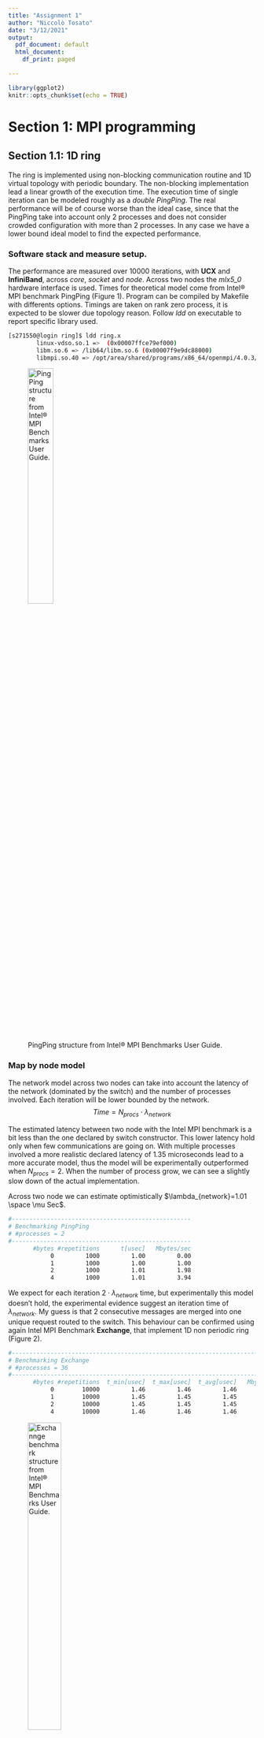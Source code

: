 ```yaml
---
title: "Assignment 1"
author: "Niccolò Tosato"
date: "3/12/2021"
output:
  pdf_document: default
  html_document:
    df_print: paged

---
```



```r
library(ggplot2)
knitr::opts_chunk$set(echo = TRUE)
```

# Section 1: MPI programming

## Section 1.1: 1D ring

The ring is implemented using non-blocking communication routine and 1D virtual topology with periodic boundary. 
The non-blocking implementation lead a linear growth of the execution time. The execution time of single iteration can be modeled roughly as a *double PingPing*. 
The real performance will be of course worse than the ideal case, since that the PingPing take into account only 2 processes and does not consider crowded configuration with more than 2 processes. In any case we have a lower bound ideal model to find the expected performance.

### Software stack and measure setup.

The performance are measured over 10000 iterations, with **UCX** and **InfiniBand**, across *core*, *socket* and *node*. Across two nodes the *mlx5_0*  hardware interface is used. Times for theoretical model come from Intel® MPI benchmark PingPing (Figure 1). Program can be compiled by Makefile with differents options. Timings are taken on rank zero process, it is expected to be slower due topology reason. Follow *ldd* on executable to report specific library used.

\scriptsize

```bash
[s271550@login ring]$ ldd ring.x
        linux-vdso.so.1 =>  (0x00007ffce79ef000)
        libm.so.6 => /lib64/libm.so.6 (0x00007f9e9dc88000)
        libmpi.so.40 => /opt/area/shared/programs/x86_64/openmpi/4.0.3/gnu/9.3.0/lib/libmpi.so.40 (0x00007f9e9d964000)

```
\normalsize

![PingPing structure from Intel® MPI Benchmarks User Guide.](/home/nt/Scrivania/en/mpi/imb_user_guide/IMB_Users_Guide_files/image02.png){#id .class width=35% height=35%}

### Map by node model

The network model across two nodes can take into account the latency of the network (dominated by the switch) and the number of processes involved. Each iteration will be lower bounded by the network.
$$Time=N_{procs} \cdot \lambda_{network}$$

The estimated latency between two node with the Intel MPI benchmark is a bit less than the one declared by switch constructor. This lower latency hold only when few communications are going on. With multiple processes involved a more realistic declared latency of $1.35$ microseconds lead to a more accurate model, thus the model will be experimentally outperformed when $N_{procs}=2$. When the number of process grow, we can see a slightly slow down of the actual implementation. 

Across two node we can estimate optimistically $\lambda_{network}=1.01 \space \mu Sec$.
\scriptsize

```bash
#---------------------------------------------------
# Benchmarking PingPing 
# #processes = 2 
#---------------------------------------------------
       #bytes #repetitions      t[usec]   Mbytes/sec
            0         1000         1.00         0.00
            1         1000         1.00         1.00
            2         1000         1.01         1.98
            4         1000         1.01         3.94

```
\normalsize
We expect for each iteration $2 \cdot \lambda_{network}$ time, but experimentally this model doesn't hold, the experimental evidence suggest an iteration time of $\lambda_{network}$. My guess is that 2 consecutive messages are merged into one unique request routed to the switch. This behaviour can be confirmed using again Intel MPI Benchmark **Exchange**, that implement 1D non periodic ring (Figure 2).

\scriptsize
```bash
#-----------------------------------------------------------------------------
# Benchmarking Exchange 
# #processes = 36 
#-----------------------------------------------------------------------------
       #bytes #repetitions  t_min[usec]  t_max[usec]  t_avg[usec]   Mbytes/sec
            0        10000         1.46         1.46         1.46         0.00
            1        10000         1.45         1.45         1.45         2.75
            2        10000         1.45         1.45         1.45         5.50
            4        10000         1.46         1.46         1.46        10.97

```
\normalsize

![Exchannge benchmark structure from Intel® MPI Benchmarks User Guide.](./img/image04.png){#id99 .class width=40% height=40%}

### Map by socket model

With the socket round robin binding selected, we can model the ring behaviour as following, with the usual Intel MPI benchmark estimation.
$$Time=N_{procs}\cdot \lambda_{socket}\cdot 2$$
Again when the sockets become crowded the real performance is worse than the model.

Across two socket we can estimate $t=0.49 \space \mu Sec$
\scriptsize
```bash
#---------------------------------------------------
# Benchmarking PingPing 
# #processes = 2 
#---------------------------------------------------
       #bytes #repetitions      t[usec]   Mbytes/sec
            0         1000         0.49         0.00
            1         1000         0.48         2.06
            2         1000         0.49         4.12
            4         1000         0.49         8.18
```
\normalsize

### Map by core model

Mapping by core the processes we have to take into account how many processes are spawned and where. When $N_{procs}$ is less or equal than the number of core in a single socket, the expected execution time is bounded by the core communication. When the first socket is filled, the first process on the second socket will be the slowest over all process, his neighbors will be placed in the other socket and he will be the slowest in communication. Thus one iteration is long as the slowest process communication time. Experimentally a spike when $N_{procs}=13$ is clearly visible. Counter intuitively the performance increase respect $N_{procs}=13$ when the number of processes increase and other process are spawned in the second socket. 

The slowest processes now have one neighbor on the same socket and one on the other, so the complessive iteration time for the slowest process is $\lambda_{core}+\lambda_{socket}$. 


$$
  Time= \left\{
\begin{array}{ll}
      N_{procs}\cdot\lambda_{core}\cdot 2 & N_{procs}\leq N_{cpu\space core} \\
      N_{procs}\cdot(\lambda_{core}+\lambda_{socket}) & N_{procs} > N_{cpu\space core}+2 \\
            N_{procs}\cdot\lambda_{socket}\cdot 2 & N_{procs} = N_{cpu\space core}+1 \\
\end{array} 
\right.  
$$


Across two core we can estimate $t=0.23 \space \mu Sec$
\scriptsize
```bash
#---------------------------------------------------
# Benchmarking PingPing 
# #processes = 2 
#---------------------------------------------------
       #bytes #repetitions      t[usec]   Mbytes/sec
            0         1000         0.23         0.00
            1         1000         0.23         4.27
            2         1000         0.24         8.44
            4         1000         0.23        17.18
```
\normalsize

### Experimental results compared with theoretical model

```r

ring_core=read.csv("./ring/timing/core.csv", header = TRUE)
ring_socket=read.csv("./ring/timing/socket.csv", header = TRUE)
ring_node=read.csv("./ring/timing/node.csv", header = TRUE)

ring_core_big=read.csv("./ring/timing/all_nodes/core.txt", header = TRUE)
ring_socket_big=read.csv("./ring/timing/all_nodes/socket.txt", header = TRUE)
ring_node_big=read.csv("./ring/timing/all_nodes/node.txt", header = TRUE)

ring_model_core=ring_core
ring_model_socket=ring_socket
ring_model_node=ring_node

core_latency=0.23
socket_latency=0.48
node_latency=1.35

ring_model_core$MEAN[ring_model_core$X.SIZE<=12]=ring_model_core$X.SIZE[ring_model_core$X.SIZE<=12]*core_latency*2
ring_model_core$MEAN[ring_model_core$X.SIZE>12]=ring_model_core$X.SIZE[ring_model_core$X.SIZE>12]*socket_latency+ring_model_core$X.SIZE[ring_model_core$X.SIZE>12]*core_latency
ring_model_core$MEAN[ring_model_core$X.SIZE==13]=ring_model_core$X.SIZE[ring_model_core$X.SIZE==13]*socket_latency*2

ring_model_socket$MEAN=ring_model_socket$X.SIZE*socket_latency*2


ring_model_node$MEAN=ring_model_node$X.SIZE*node_latency

sp1 = ggplot(ring_core,aes(x=X.SIZE,y=MEAN,color="Map by core",linetype="Real time"))  +
  scale_y_continuous(name="Time uSec",breaks = seq(0,45,by=5))+
  scale_x_continuous(name="Processor number",breaks = ring_core$X.SIZE) +
  geom_point() + 
  geom_line()  + 
  theme(axis.text.x = element_text(angle = 45, vjust = 0.5, hjust=0.5))+
  geom_point(data=ring_model_core,aes(x=X.SIZE,y=MEAN,color="Map by core"))+
  geom_line(data=ring_model_core,aes(x=X.SIZE,y=MEAN,color="Map by core",linetype="Theoretical time")) +    
  geom_point(data=ring_socket,aes(x=X.SIZE,y=MEAN,color="Map by socket")) +
  geom_line(data=ring_socket,aes(x=X.SIZE,y=MEAN,color="Map by socket",linetype="Real time"))+
  geom_point(data=ring_model_socket,aes(x=X.SIZE,y=MEAN,color="Map by socket")) +
  geom_line(data=ring_model_socket,aes(x=X.SIZE,y=MEAN,color="Map by socket",linetype="Theoretical time"))+
  geom_point(data=ring_model_node,aes(x=X.SIZE,y=MEAN,color="Map by node")) +
  geom_line(data=ring_model_node,aes(x=X.SIZE,y=MEAN,color="Map by node",linetype="Theoretical time"))+
  geom_point(data=ring_node,aes(x=X.SIZE,y=MEAN,color="Map by node")) +
  geom_line(data=ring_node,aes(x=X.SIZE,y=MEAN,color="Map by node",linetype="Real time"))+
  scale_color_manual(name="Mapping", values = c(10,12,13))+
  scale_linetype_manual(name="",values=c(1,2))+
  theme(legend.position = c(0.2, 0.8))+ geom_vline(xintercept=12, 
                color = "red",linetype="dashed", size=0.5)

core_latency=0.23
socket_latency=0.48
node_latency=1.35

ring_model_core$MEAN_MESSAGE[ring_model_core$X.SIZE<=12]=core_latency*2
ring_model_core$MEAN_MESSAGE[ring_model_core$X.SIZE>12]=socket_latency+core_latency
ring_model_core$MEAN_MESSAGE[ring_model_core$X.SIZE==13]=socket_latency*2

ring_model_socket$MEAN_MESSAGE=socket_latency*2


ring_model_node$MEAN_MESSAGE=node_latency

sp = ggplot(ring_core,aes(x=X.SIZE,y=MEAN_MESSAGE,color="Map by core",linetype="Real time"))  +
  scale_y_continuous(name="Mean iteration time uSec",breaks = seq(0.4,1.6,by=0.1))+
  scale_x_continuous(name="Processor number",breaks = ring_core$X.SIZE) +
  geom_point() + 
  geom_line()  + 
  theme(axis.text.x = element_text(angle = 45, vjust = 0.5, hjust=0.5))+
  geom_point(data=ring_model_core,aes(x=X.SIZE,y=MEAN_MESSAGE,color="Map by core"))+
  geom_line(data=ring_model_core,aes(x=X.SIZE,y=MEAN_MESSAGE,color="Map by core",linetype="Theoretical time")) +    
  geom_point(data=ring_socket,aes(x=X.SIZE,y=MEAN/X.SIZE,color="Map by socket")) +
  geom_line(data=ring_socket,aes(x=X.SIZE,y=MEAN/X.SIZE,color="Map by socket",linetype="Real time"))+
  geom_point(data=ring_model_socket,aes(x=X.SIZE,y=MEAN_MESSAGE,color="Map by socket")) +
  geom_line(data=ring_model_socket,aes(x=X.SIZE,y=MEAN_MESSAGE,color="Map by socket",linetype="Theoretical time"))+
  geom_point(data=ring_model_node,aes(x=X.SIZE,y=MEAN_MESSAGE,color="Map by node")) +
  geom_line(data=ring_model_node,aes(x=X.SIZE,y=MEAN_MESSAGE,color="Map by node",linetype="Theoretical time"))+
  geom_point(data=ring_node,aes(x=X.SIZE,y=MEAN/X.SIZE,color="Map by node")) +
  geom_line(data=ring_node,aes(x=X.SIZE,y=MEAN/X.SIZE,color="Map by node",linetype="Real time"))+
  scale_color_manual(name="Mapping", values = c(10,12,13))+
  scale_linetype_manual(name="",values=c(1,2))+
  guides(color = FALSE, size = FALSE,linetype= FALSE)+
  geom_vline(xintercept=12, 
                color = "red",linetype="dashed", size=0.5)

```



```r

library(gtable)
library(gridExtra)
grid.arrange(sp1,sp,nrow=1)

```

```r

library(ggplot2)
sp = ggplot(ring_core_big,aes(x=X.SIZE,y=MEAN,color="Map by core" ))  +
  scale_y_continuous(name="Time uSec",breaks = seq(0,180,by=10))+
  scale_x_continuous(name="Processor number",breaks = ring_core_big$X.SIZE) +
  geom_point() + 
  geom_line()  + 
  theme(axis.text.x = element_text(angle = 60, vjust = 0.5, hjust=0.5))+
  geom_point(data=ring_socket_big,aes(x=X.SIZE,y=MEAN,color="Map by socket")) +
  geom_line(data=ring_socket_big,aes(x=X.SIZE,y=MEAN,color="Map by socket" ))+
  geom_point(data=ring_node_big,aes(x=X.SIZE,y=MEAN,color="Map by node")) +
  geom_line(data=ring_node_big,aes(x=X.SIZE,y=MEAN,color="Map by node" ))+
  scale_color_manual(name="Mapping", values = c(10,12,13,14))+
  scale_linetype_manual(name="",values=c(1,2))+
  theme(legend.position = c(0.1, 0.6))+
  geom_vline(xintercept=12, 
                color = "red",linetype="dashed", size=0.5)+
  geom_vline(xintercept=24, 
                color = "red",linetype="dashed", size=0.5)+
  geom_vline(xintercept=36, 
                color = "red",linetype="dashed", size=0.5)+
  geom_vline(xintercept=48, 
                color = "red",linetype="dashed", size=0.5)+
   geom_vline(xintercept=60, 
                color = "red",linetype="dashed", size=0.5)+
  geom_vline(xintercept=72, 
                color = "red",linetype="dashed", size=0.5)+
  geom_vline(xintercept=84, 
                color = "red",linetype="dashed", size=0.5)


library(ggplot2)
sp2 = ggplot(ring_core_big,aes(x=X.SIZE,y=MEAN_MESSAGE,color="Map by core" ))  +
  scale_y_continuous(name="Mean iteration time uSec",breaks = seq(0.4,1.7,0.1))+
  scale_x_continuous(name="Processor number",breaks = ring_core_big$X.SIZE) +
  geom_point() + 
  geom_line()  + 
  theme(axis.text.x = element_text(angle = 60, vjust = 0.5, hjust=0.5))+
  geom_point(data=ring_socket_big,aes(x=X.SIZE,y=MEAN_MESSAGE,color="Map by socket")) +
  geom_line(data=ring_socket_big,aes(x=X.SIZE,y=MEAN_MESSAGE,color="Map by socket" ))+
  geom_point(data=ring_node_big,aes(x=X.SIZE,y=MEAN_MESSAGE,color="Map by node")) +
  geom_line(data=ring_node_big,aes(x=X.SIZE,y=MEAN_MESSAGE,color="Map by node" ))+
  scale_color_manual(name="Mapping", values = c(10,12,13,14))+
  scale_linetype_manual(name="",values=c(1,2))+
  guides(color = FALSE, size = FALSE,linetype= FALSE)+ geom_vline(xintercept=12, 
                color = "red",linetype="dashed", size=0.5)+
  geom_vline(xintercept=12, 
                color = "red",linetype="dashed", size=0.5)+
  geom_vline(xintercept=24, 
                color = "red",linetype="dashed", size=0.5)+
  geom_vline(xintercept=36, 
                color = "red",linetype="dashed", size=0.5)+
  geom_vline(xintercept=48, 
                color = "red",linetype="dashed", size=0.5)+
  geom_vline(xintercept=60, 
                color = "red",linetype="dashed", size=0.5)+
  geom_vline(xintercept=72, 
                color = "red",linetype="dashed", size=0.5)+
  geom_vline(xintercept=84, 
                color = "red",linetype="dashed", size=0.5)

```

\newpage

```r

grid.arrange(sp,sp2,nrow=2)

```

Running the ring across 4 node we can recognize the pattern described above. After 24 processes, when socket or node are saturated the changes on mean iteration time are smaller beacause the communication time between node is the larger and more evident than intra-socket on intra-core, and above 24 processes we have at least one intra-node communication going on, the step confirm that.

\newpage
# Section 2: measure MPI point to point performance

In order to measure MPI point to point performance, the Intel MPI benchmarks is used. By Intel's documentation it works as follow:

![PingPong structure from Intel® MPI Benchmarks User Guide.](./img/image01.png){#id2 .class width=50% height=35%}

The bandwidth and the latency estimate is done across *core*, *socket* and different *node*, combined with differents protocols and hardware devices. Each run is repeated 10 times, **openMPI 4.0.3** is used. Entire node was reserved in order to reduce possible source noise in measurement.
The **pml** involved in the benchmarks are **OB1** and **UCX**. The **btl** used are **tcp** and **vader**. Across node are selected also different network, with different protocols: $25$ Gbit Ethernet and $100$ Gbit InfiniBand throught Mellanox network switch. 

```r
node_ib=read.csv("./pingpong/ompi/node_ib.out.csv", header = TRUE)
node_ob1_tcp=read.csv("./pingpong/ompi/node_ob1_selftcp.out.csv", header = TRUE)
node_ucx_br0=read.csv("./pingpong/ompi/node_ucx_br0.out.csv", header = TRUE)
node_ucx_ib0=read.csv("./pingpong/ompi/node_ucx_ib0.out.csv", header = TRUE)
node_ucx__mlx5=read.csv("./pingpong/ompi/node_ucx_mlx5.out.csv", header = TRUE)

socket_ib=read.csv("./pingpong/ompi/socket_ib.out.csv", header = TRUE)
socket_ob1_tcp=read.csv("./pingpong/ompi/socket_ob1_selftcp.out.csv", header = TRUE)
socket_ob1_vader=read.csv("./pingpong/ompi/socket_ob1_selfvader.out.csv", header = TRUE)

core_ib=read.csv("./pingpong/ompi/core_ib.out.csv", header = TRUE)
core_ob1_tcp=read.csv("./pingpong/ompi/core_ob1_selftcp.out.csv", header = TRUE)
core_ob1_vader=read.csv("./pingpong/ompi/core_ob1_selfvader.out.csv", header = TRUE)


node_ib_intel=read.csv("./pingpong/intel/node_ib_intel.out.csv", header = TRUE)
socket_ib_intel=read.csv("./pingpong/intel/socket_ib_intel.out.csv", header = TRUE)
core_ib_intel=read.csv("./pingpong/intel/core_ib_intel.out.csv", header = TRUE)
```

```r
library(ggplot2)

sp_thin = ggplot(core_ib,aes(x=X.bytes,y=mbs,color="UCX IB",linetype="Core")) +
  scale_x_continuous(trans='log2',name="Message Size Bytes",breaks=core_ib$X.bytes) +
  geom_point() + geom_line()+scale_y_continuous(breaks = seq(0,25000,1000),name="MB/s") +
  theme(axis.text.x = element_text(angle = 90, vjust = 0.5, hjust=1)) +
  geom_point(data=core_ob1_tcp,aes(x=X.bytes,y=mbs,color="OB1 tcp")) +
  geom_line(data=core_ob1_tcp,aes(x=X.bytes,y=mbs,color="OB1 tcp",linetype="Core")) +
  geom_point(data=core_ob1_vader,aes(x=X.bytes,y=mbs,color="OB1 vader")) +
  geom_line(data=core_ob1_vader,aes(x=X.bytes,y=mbs,color="OB1 vader",linetype="Core")) +
  geom_point(data=socket_ib,aes(x=X.bytes,y=mbs,color="UCX IB")) +
  geom_line(data=socket_ib,aes(x=X.bytes,y=mbs,color="UCX IB",linetype="Socket")) +
  geom_point(data=socket_ob1_tcp,aes(x=X.bytes,y=mbs,color="OB1 tcp")) +
  geom_line(data=socket_ob1_tcp,aes(x=X.bytes,y=mbs,color="OB1 tcp",linetype="Socket")) +
  geom_point(data=socket_ob1_vader,aes(x=X.bytes,y=mbs,color="OB1 vader")) +
  geom_line(data=socket_ob1_vader,aes(x=X.bytes,y=mbs,color="OB1 vader",linetype="Socket")) +
  geom_point(data=socket_ib_intel,aes(x=X.bytes,y=mbs,color="Intel IB")) +
  geom_line(data=socket_ib_intel,aes(x=X.bytes,y=mbs,color="Intel IB",linetype="Socket")) +
  geom_point(data=core_ib_intel,aes(x=X.bytes,y=mbs,color="Intel IB")) +
  geom_line(data=core_ib_intel,aes(x=X.bytes,y=mbs,color="Intel IB",linetype="Core"))+
  scale_color_manual(name="Protocol", values = c("#F8766D", "#7CAE00", "#00BFC4" ,"#C77CFF"))+
  scale_linetype_manual(name="Mapping",values=c(1,2,3,4))+
  labs(title="PingPong bandwidth", subtitle="Thin node,core and socket mapping")  +
      theme(plot.title = element_text(size = 13, face = "bold",hjust = 0.5,margin = margin(t = 12)), plot.subtitle = element_text(size = 10, hjust = 0.5, margin = margin(t = 7, b = 10), face = "italic"), axis.title = element_text(face = "bold"), legend.text = element_text(margin = margin(t = 7, b = 7, r=12)), axis.title.x = element_text(margin = margin(t = 10, b=10)), axis.title.y = element_text(margin = margin(r = 10,l=10)), axis.text = element_text(color= "#2f3030", face="bold"))+
  geom_vline(xintercept=32768, 
                color = "black",linetype="dashed", size=0.35)+
  geom_vline(xintercept=1048576, 
                color = "black",linetype="dashed", size=0.35)+
  geom_vline(xintercept=19922944, 
                color = "black",linetype="dashed", size=0.35)+
  annotate("text", x=58000, y=24000, label= "L1",color="Black")+
  annotate("text", x=1800000, y=24000, label= "L2",color="Black")+
  annotate("text", x=29900000, y=24000, label= "L3",color="Black")
  


```


```r
options(warn=-1)
#sp

```

```r
socket_ib_gpu=read.csv("./pingpong/ompi_gpu/socket_ib.out.csv", header = TRUE)
socket_ob1_tcp_gpu=read.csv("./pingpong/ompi_gpu/socket_ob1_selftcp.out.csv", header = TRUE)
socket_ob1_vader_gpu=read.csv("./pingpong/ompi_gpu/socket_ob1_selfvader.out.csv", header = TRUE)
socket_ib_intel_gpu=read.csv("./pingpong/intel_gpu/socket_ib_intel.out.csv", header = TRUE)

core_ib_intel_gpu=read.csv("./pingpong/intel_gpu/core_ib_intel.out.csv", header = TRUE)
core_ib_gpu=read.csv("./pingpong/ompi_gpu/core_ib.out.csv", header = TRUE)
core_ob1_tcp_gpu=read.csv("./pingpong/ompi_gpu/core_ob1_selftcp.out.csv", header = TRUE)
core_ob1_vader_gpu=read.csv("./pingpong/ompi_gpu/core_ob1_selfvader.out.csv", header = TRUE)

sp_gpu = ggplot(core_ib_gpu,aes(x=X.bytes,y=mbs,color="UCX IB",linetype="Core")) +
  scale_x_continuous(trans='log2',name="Message Size Bytes",breaks=core_ib$X.bytes) +
  geom_point() + geom_line()+scale_y_continuous(breaks = seq(0,22000,1000),name="MB/s") +
  theme(axis.text.x = element_text(angle = 90, vjust = 0.5, hjust=1)) +
  geom_point(data=core_ob1_tcp_gpu,aes(x=X.bytes,y=mbs,color="OB1 tcp")) +
  geom_line(data=core_ob1_tcp_gpu,aes(x=X.bytes,y=mbs,color="OB1 tcp",linetype="Core")) +
  geom_point(data=core_ob1_vader_gpu,aes(x=X.bytes,y=mbs,color="OB1 vader")) +
  geom_line(data=core_ob1_vader_gpu,aes(x=X.bytes,y=mbs,color="OB1 vader",linetype="Core")) +
  geom_point(data=socket_ib_gpu,aes(x=X.bytes,y=mbs,color="UCX IB")) +
  geom_line(data=socket_ib_gpu,aes(x=X.bytes,y=mbs,color="UCX IB",linetype="Socket")) +
  geom_point(data=socket_ob1_tcp_gpu,aes(x=X.bytes,y=mbs,color="OB1 tcp")) +
  geom_line(data=socket_ob1_tcp_gpu,aes(x=X.bytes,y=mbs,color="OB1 tcp",linetype="Socket")) +
  geom_point(data=socket_ob1_vader_gpu,aes(x=X.bytes,y=mbs,color="OB1 vader")) +
  geom_line(data=socket_ob1_vader_gpu,aes(x=X.bytes,y=mbs,color="OB1 vader",linetype="Socket")) +
  geom_point(data=socket_ib_intel_gpu,aes(x=X.bytes,y=mbs,color="Intel IB")) +
  geom_line(data=socket_ib_intel_gpu,aes(x=X.bytes,y=mbs,color="Intel IB",linetype="Socket")) +
  geom_point(data=core_ib_intel_gpu,aes(x=X.bytes,y=mbs,color="Intel IB")) +
  geom_line(data=core_ib_intel_gpu,aes(x=X.bytes,y=mbs,color="Intel IB",linetype="Core"))+
  scale_color_manual(name="Protocol", values = c("#F8766D", "#7CAE00", "#00BFC4" ,"#C77CFF"))+
  scale_linetype_manual(name="Mapping",values=c(1,2,3,4))+
  labs(title="PingPong bandwidth", subtitle="Gpu node,core and socket mapping")  +
      theme(plot.title = element_text(size = 13, face = "bold",hjust = 0.5,margin = margin(t = 12)), plot.subtitle = element_text(size = 10, hjust = 0.5, margin = margin(t = 7, b = 10), face = "italic"), axis.title = element_text(face = "bold"), legend.text = element_text(margin = margin(t = 7, b = 7, r=12)), axis.title.x = element_text(margin = margin(t = 10, b=10)), axis.title.y = element_text(margin = margin(r = 10,l=10)), axis.text = element_text(color= "#2f3030", face="bold"))+
  geom_vline(xintercept=32768, 
                color = "black",linetype="dashed", size=0.35)+
  geom_vline(xintercept=1048576, 
                color = "black",linetype="dashed", size=0.35)+
  geom_vline(xintercept=19922944, 
                color = "black",linetype="dashed", size=0.35)+
  annotate("text", x=58000, y=20000, label= "L1",color="Black")+
  annotate("text", x=1800000, y=20000, label= "L2",color="Black")+
  annotate("text", x=29900000, y=20000, label= "L3",color="Black")
  
```

```r
options(warn=-1)
#sp

```
The following graphs show the behaviour inside the same node, i.e mapping the processes across two sockets or in the same socket. Mapping the processes in the same socket show of course often a better performance. The behaviour before the asymptotic plateau is strange and show very different performance among different implementation, the main cause is the cache. 
Before analyzing the performance we need to know more about the node topology. 

![lstopo output on THIN node.](./img/lstopo.png){#idasd .class width=50% height=50% align=center}

Cache sizes are reported on graph with vertical black dashed line. 
The behaviour appear strange before $16$ MB included, after that size, it is stable beacause the message size is larger than all caches. The larger cache is **L3** with $19$ MB.
The **L2** effects, become clear after $1$ MB, then all implementations start loosing bandwidth.
The **L1** effects is not clearly visible from the bandwidth due the latency. To infer with more accuracy about the cache effect we can perform some profiling test using hardware counters. I modified Intel MPI Benchmark PingPong injecting some code in order to inspect L1 data cache misses and L2 cache misses using PAPI. I tracked all cache misses on MPI_Send and MPI_Recv routine of rank 0,after some cicles of warmup. They are reported on absolute value and normalized respect message size.
Before $128$ KB UCX shows poor performance respect other protocols, after that size there is an huge speed up. This behave will be explained later. Intel InfiniBand also show poor performance respect UCX implementation, this behaviour is explained with cache too. 

```r
ob1_core_tcp=read.csv("./mpi-benchmarks_mod/src_c/cache_misses/core_ob1_selftcp_cache_misses.out.csv", header = TRUE)
ob1_core_tcp$L1=ob1_core_tcp$L1/(ob1_core_tcp$ITERATION)
ob1_core_tcp$L2=ob1_core_tcp$L2/(ob1_core_tcp$ITERATION)

ob1_core_vader=read.csv("./mpi-benchmarks_mod/src_c/cache_misses/core_ob1_selfvader_cache_misses.out.csv", header = TRUE)
ob1_core_vader$L1=ob1_core_vader$L1/(ob1_core_vader$ITERATION)
ob1_core_vader$L2=ob1_core_vader$L2/(ob1_core_vader$ITERATION)

ucx_core=read.csv("./mpi-benchmarks_mod/src_c/cache_misses/core_ib_cache_misses.out.csv", header = TRUE)
ucx_core$L1=ucx_core$L1/(ucx_core$ITERATION)
ucx_core$L2=ucx_core$L2/(ucx_core$ITERATION)

ob1_socket_tcp=read.csv("./mpi-benchmarks_mod/src_c/cache_misses/socket_ob1_selftcp_cache_misses.out.csv", header = TRUE)
ob1_socket_tcp$L1=ob1_socket_tcp$L1/(ob1_socket_tcp$ITERATION)
ob1_socket_tcp$L2=ob1_socket_tcp$L2/(ob1_socket_tcp$ITERATION)

ob1_socket_vader=read.csv("./mpi-benchmarks_mod/src_c/cache_misses/socket_ob1_selfvader_cache_misses.out.csv", header = TRUE)
ob1_socket_vader$L1=ob1_socket_vader$L1/(ob1_socket_vader$ITERATION)
ob1_socket_vader$L2=ob1_socket_vader$L2/(ob1_socket_vader$ITERATION)

ucx_socket=read.csv("./mpi-benchmarks_mod/src_c/cache_misses/socket_ib_cache_misses.out.csv", header = TRUE)
ucx_socket$L1=ucx_socket$L1/(ucx_socket$ITERATION)
ucx_socket$L2=ucx_socket$L2/(ucx_socket$ITERATION)
 
intel_core=read.csv("./mpi-benchmarks_mod/src_c/cache_misses/intel_core_cache_misses.out.csv", header = TRUE)

intel_core$L1=intel_core$L1/intel_core$ITERATION
intel_core$L2=intel_core$L2/intel_core$ITERATION

intel_socket=read.csv("./mpi-benchmarks_mod/src_c/cache_misses/intel_socket_cache_misses.out.csv", header = TRUE)

intel_socket$L1=intel_socket$L1/intel_core$ITERATION
intel_socket$L2=intel_socket$L2/intel_core$ITERATION


intel_node=read.csv("./mpi-benchmarks_mod/src_c/cache_misses/intel_node_cache_misses.out.csv", header = TRUE)
intel_node$L1=intel_node$L1/intel_node$ITERATION

ucx_node_ib=read.csv("./mpi-benchmarks_mod/src_c/cache_misses/node_ib_cache_misses.out.csv", header = TRUE)
ucx_node_ib$L1=ucx_node_ib$L1/ucx_node_ib$ITERATION

ucx_node_br0=read.csv("./mpi-benchmarks_mod/src_c/cache_misses/node_ucx_br0_cache_misses.out.csv", header = TRUE)
ucx_node_br0$L1=ucx_node_br0$L1/ucx_node_br0$ITERATION

ucx_node_ib0=read.csv("./mpi-benchmarks_mod/src_c/cache_misses/node_ucx_ib0_cache_misses.out.csv", header = TRUE)
ucx_node_ib0$L1=ucx_node_ib0$L1/ucx_node_ib0$ITERATION

ob1_node_tcp=read.csv("./mpi-benchmarks_mod/src_c/cache_misses/node_ob1_selftcp_cache_misses.out.csv", header = TRUE)
ob1_node_tcp$L1=ob1_node_tcp$L1/ob1_node_tcp$ITERATION

```


```r
gg_color_hue <- function(n) {
  hues = seq(15, 375, length = n + 1)
  hcl(h = hues, l = 65, c = 100)[1:n]
}


sp = ggplot(ob1_core_vader,aes(x=X.SIZE,y=L1/X.SIZE,color="L1 miss OB1",linetype="Core")) +
  scale_x_continuous(trans='log2',name="Message Size Bytes", breaks=ob1_core_vader$X.SIZE) +
  geom_point() +
  geom_line()  +
  theme(axis.text.x = element_text(angle = 90, vjust = 0.5, hjust=1)) +
  scale_y_continuous(trans='log2',name="Log(Cache miss)") +
  geom_point(data=ob1_core_vader,aes(x=X.SIZE,y=L2/X.SIZE,color="L2 miss OB1")) +
  geom_line(data=ob1_core_vader,aes(x=X.SIZE,y=L2/X.SIZE,color="L2 miss OB1",linetype="Core"))  +
  geom_point(data=ob1_socket_vader,aes(x=X.SIZE,y=L1/X.SIZE,color="L1 miss OB1")) +
  geom_line(data=ob1_socket_vader,aes(x=X.SIZE,y=L1/X.SIZE,color="L1 miss OB1",linetype="Socket")) +  
  geom_point(data=ob1_socket_vader,aes(x=X.SIZE,y=L2/X.SIZE,color="L2 miss OB1")) +
  geom_line(data=ob1_socket_vader,aes(x=X.SIZE,y=L2/X.SIZE,color="L2 miss OB1",linetype="Socket")) +
  geom_point(data=ucx_socket,aes(x=X.SIZE,y=L1/X.SIZE,color="L1 miss UCX"))+
  geom_line(data=ucx_socket,aes(x=X.SIZE,y=L1/X.SIZE,color="L1 miss UCX",linetype="Socket")) +
  geom_point(data=ucx_socket,aes(x=X.SIZE,y=L2/X.SIZE,color="L2 miss UCX")) + 
  geom_line(data=ucx_socket,aes(x=X.SIZE,y=L2/X.SIZE,color="L2 miss UCX",linetype="Socket")) + 
  geom_point(data=ucx_core,aes(x=X.SIZE,y=L2/X.SIZE,color="L2 miss UCX")) + 
  geom_line(data=ucx_core,aes(x=X.SIZE,y=L2/X.SIZE,color="L2 miss UCX",linetype="Core"))+
  geom_point(data=ucx_core,aes(x=X.SIZE,y=L1/X.SIZE,color="L1 miss UCX")) + 
  geom_line(data=ucx_core,aes(x=X.SIZE,y=L1/X.SIZE,color="L1 miss UCX",linetype="Core"))  +
  geom_point(data=intel_core,aes(x=X.SIZE,y=L1/X.SIZE,color="L1 miss Intel")) + 
  geom_line(data=intel_core,aes(x=X.SIZE,y=L1/X.SIZE,color="L1 miss Intel",linetype="Core"))  +
  geom_point(data=intel_core,aes(x=X.SIZE,y=L2/X.SIZE,color="L2 miss Intel")) + 
  geom_line(data=intel_core,aes(x=X.SIZE,y=L2/X.SIZE,color="L2 miss Intel",linetype="Core"))  +
  geom_point(data=intel_socket,aes(x=X.SIZE,y=L1/X.SIZE,color="L1 miss Intel")) + 
  geom_line(data=intel_socket,aes(x=X.SIZE,y=L1/X.SIZE,color="L1 miss Intel",linetype="Socket"))  +
  geom_point(data=intel_socket,aes(x=X.SIZE,y=L2/X.SIZE,color="L2 miss Intel")) + 
  geom_line(data=intel_socket,aes(x=X.SIZE,y=L2/X.SIZE,color="L2 miss Intel",linetype="Socket"))  +       
  scale_color_manual(name="Protocol", values = c( "#F8766D", "#B79F00" ,"#00BA38", "#00BFC4", "#619CFF" ,"#F564E3"))+
  scale_linetype_manual(name="Mapping",values=c(1,2))+
  geom_vline(xintercept=32768, 
                color = "black",linetype="dashed", size=0.35)+
  geom_vline(xintercept=1048576, 
                color = "black",linetype="dashed", size=0.35)+
  geom_vline(xintercept=19922944, 
                color = "black",linetype="dashed", size=0.35)+
  theme(axis.text.y =element_blank())+
  annotate("text", x=58000, y=24000, label= "L1",color="Black")+
  annotate("text", x=1800000, y=24000, label= "L2",color="Black")+
  annotate("text", x=29900000, y=24000, label= "L3",color="Black")+
  labs(title="PingPong cache misses", subtitle="Thin node,relative cache misses")  +
      theme(plot.title = element_text(size = 13, face = "bold",hjust = 0.5,margin = margin(t = 12)), plot.subtitle = element_text(size = 10, hjust = 0.5, margin = margin(t = 7, b = 10), face = "italic"), axis.title = element_text(face = "bold"), legend.text = element_text(margin = margin(t = 7, b = 7, r=12)), axis.title.x = element_text(margin = margin(t = 10, b=10)), axis.title.y = element_text(margin = margin(r = 10,l=10)), axis.text = element_text(color= "#2f3030", face="bold"))

sp1 = ggplot(ob1_core_vader,aes(x=X.SIZE,y=L1,color="L1 miss OB1",linetype="Core")) +
  scale_x_continuous(trans='log2',name="Message Size Bytes",breaks=ob1_core_vader$X.SIZE) +
  geom_point() +
  geom_line()  +
  theme(axis.text.x = element_text(angle = 90, vjust = 0.5, hjust=1)) +
  scale_y_continuous(trans='log2',name="Log(Cache misses)") +
  geom_point(data=ob1_core_vader,aes(x=X.SIZE,y=L2,color="L2 miss OB1")) +
  geom_line(data=ob1_core_vader,aes(x=X.SIZE,y=L2,color="L2 miss OB1",linetype="Core"))  +
  geom_point(data=ob1_socket_vader,aes(x=X.SIZE,y=L1,color="L1 miss OB1")) +
  geom_line(data=ob1_socket_vader,aes(x=X.SIZE,y=L1,color="L1 miss OB1",linetype="Socket")) +  
  geom_point(data=ob1_socket_vader,aes(x=X.SIZE,y=L2,color="L2 miss OB1")) +
  geom_line(data=ob1_socket_vader,aes(x=X.SIZE,y=L2,color="L2 miss OB1",linetype="Socket")) +
  geom_point(data=ucx_socket,aes(x=X.SIZE,y=L1,color="L1 miss UCX"))+
  geom_line(data=ucx_socket,aes(x=X.SIZE,y=L1,color="L1 miss UCX",linetype="Socket")) +
  geom_point(data=ucx_socket,aes(x=X.SIZE,y=L2,color="L2 miss UCX")) + 
  geom_line(data=ucx_socket,aes(x=X.SIZE,y=L2,color="L2 miss UCX",linetype="Socket")) + 
  geom_point(data=ucx_core,aes(x=X.SIZE,y=L2,color="L2 miss UCX")) + 
  geom_line(data=ucx_core,aes(x=X.SIZE,y=L2,color="L2 miss UCX",linetype="Core"))+
  geom_point(data=ucx_core,aes(x=X.SIZE,y=L1,color="L1 miss UCX")) + 
  geom_line(data=ucx_core,aes(x=X.SIZE,y=L1,color="L1 miss UCX",linetype="Core"))  +
  geom_point(data=intel_core,aes(x=X.SIZE,y=L1,color="L1 miss Intel")) + 
  geom_line(data=intel_core,aes(x=X.SIZE,y=L1,color="L1 miss Intel",linetype="Core"))  +
  geom_point(data=intel_core,aes(x=X.SIZE,y=L2,color="L2 miss Intel")) + 
  geom_line(data=intel_core,aes(x=X.SIZE,y=L2,color="L2 miss Intel",linetype="Core"))  +
  geom_point(data=intel_socket,aes(x=X.SIZE,y=L1,color="L1 miss Intel")) + 
  geom_line(data=intel_socket,aes(x=X.SIZE,y=L1,color="L1 miss Intel",linetype="Socket"))  +
  geom_point(data=intel_socket,aes(x=X.SIZE,y=L2,color="L2 miss Intel")) + 
  geom_line(data=intel_socket,aes(x=X.SIZE,y=L2,color="L2 miss Intel",linetype="Socket"))  +       
  scale_color_manual(name="Protocol", values = c( "#F8766D", "#B79F00" ,"#00BA38", "#00BFC4", "#619CFF" ,"#F564E3"))+
  scale_linetype_manual(name="Mapping",values=c(1,2)) +
  geom_vline(xintercept=32768, 
                color = "black",linetype="dashed", size=0.35)+
  geom_vline(xintercept=1048576, 
                color = "black",linetype="dashed", size=0.35)+
  geom_vline(xintercept=19922944, 
                color = "black",linetype="dashed", size=0.35)+
  theme(axis.text.y =element_blank())+
  annotate("text", x=58000, y=24000, label= "L1",color="Black")+
  annotate("text", x=1800000, y=24000, label= "L2",color="Black")+
  annotate("text", x=29900000, y=24000, label= "L3",color="Black")+
  labs(title="PingPong cache misses", subtitle="Thin node,absolute cache misses")  +
      theme(plot.title = element_text(size = 13, face = "bold",hjust = 0.5,margin = margin(t = 12)), plot.subtitle = element_text(size = 10, hjust = 0.5, margin = margin(t = 7, b = 10), face = "italic"), axis.title = element_text(face = "bold"), legend.text = element_text(margin = margin(t = 7, b = 7, r=12)), axis.title.x = element_text(margin = margin(t = 10, b=10)), axis.title.y = element_text(margin = margin(r = 10,l=10)), axis.text = element_text(color= "#2f3030", face="bold"))




sp3 = ggplot(intel_node,aes(x=X.SIZE,y=L1,color="L1 miss Intel",linetype="Node")) +
  scale_x_continuous(trans='log2',name="Message Size Bytes",breaks=ob1_core_vader$X.SIZE) +
  geom_point() +
  geom_line()  +
  theme(axis.text.x = element_text(angle = 90, vjust = 0.5, hjust=1)) +
  scale_y_continuous(trans='log2',name="Log(Normalized Cache misses)") +
  geom_point(data=intel_node,aes(x=X.SIZE,y=L2,color="L2 miss Intel")) +
  geom_line(data=intel_node,aes(x=X.SIZE,y=L2,color="L2 miss Intel",linetype="Node"))  +
  geom_point(data=ucx_node_ib,aes(x=X.SIZE,y=L1,color="L1 miss UCX")) +
  geom_line(data=ucx_node_ib,aes(x=X.SIZE,y=L1,color="L1 miss UCX",linetype="Node")) +  
  geom_point(data=ucx_node_ib,aes(x=X.SIZE,y=L2,color="L2 miss UCX")) +
  geom_line(data=ucx_node_ib,aes(x=X.SIZE,y=L2,color="L2 miss UCX",linetype="Node")) +
  geom_point(data=ucx_node_br0,aes(x=X.SIZE,y=L1,color="L1 miss UCX br0"))+
  geom_line(data=ucx_node_br0,aes(x=X.SIZE,y=L1,color="L1 miss UCX br0",linetype="Node")) +
  geom_point(data=ucx_node_br0,aes(x=X.SIZE,y=L2,color="L2 miss UCX br0")) + 
  geom_line(data=ucx_node_br0,aes(x=X.SIZE,y=L2,color="L2 miss UCX br0",linetype="Node")) + 
  geom_point(data=ucx_node_ib0,aes(x=X.SIZE,y=L2,color="L2 miss UCX ib0")) + 
  geom_line(data=ucx_node_ib0,aes(x=X.SIZE,y=L2,color="L2 miss UCX ib0",linetype="Node"))+
  geom_point(data=ucx_node_ib0,aes(x=X.SIZE,y=L1,color="L1 miss UCX ib0")) + 
  geom_line(data=ucx_node_ib0,aes(x=X.SIZE,y=L1,color="L1 miss UCX ib0",linetype="Node"))  +
  geom_point(data=ob1_node_tcp,aes(x=X.SIZE,y=L1,color="L1 miss OB1")) + 
  geom_line(data=ob1_node_tcp,aes(x=X.SIZE,y=L1,color="L1 miss OB1",linetype="Node"))  +
  geom_point(data=ob1_node_tcp,aes(x=X.SIZE,y=L2,color="L2 miss OB1")) + 
  geom_line(data=ob1_node_tcp,aes(x=X.SIZE,y=L2,color="L2 miss OB1",linetype="Node"))    + 
  scale_color_manual(name="Protocol", values = c( "#F8766D", "#D89000", "#A3A500", "#39B600", "#00BF7D", "#00BFC4", "#00B0F6", "#9590FF", "#E76BF3", "#FF62BC"))+
  scale_linetype_manual(name="Mapping",values=c(1,2)) +
  geom_vline(xintercept=32768, 
                color = "black",linetype="dashed", size=0.35)+
  geom_vline(xintercept=1048576, 
                color = "black",linetype="dashed", size=0.35)+
  geom_vline(xintercept=19922944, 
                color = "black",linetype="dashed", size=0.35)+
  theme(axis.text.y =element_blank())+
  annotate("text", x=58000, y=24000, label= "L1",color="Black")+
  annotate("text", x=1800000, y=24000, label= "L2",color="Black")+
  annotate("text", x=29900000, y=24000, label= "L3",color="Black")+
  labs(title="PingPong cache misses", subtitle="Thin node,node mapping")  +
      theme(plot.title = element_text(size = 13, face = "bold",hjust = 0.5,margin = margin(t = 12)), plot.subtitle = element_text(size = 10, hjust = 0.5, margin = margin(t = 7, b = 10), face = "italic"), axis.title = element_text(face = "bold"), legend.text = element_text(margin = margin(t = 7, b = 7, r=12)), axis.title.x = element_text(margin = margin(t = 10, b=10)), axis.title.y = element_text(margin = margin(r = 10,l=10)), axis.text = element_text(color= "#2f3030", face="bold"))


```

```r
sp_thin
sp_gpu
```

```r
sp1
sp
```


From first graph, now Intel implementation behaviour is clear, it has the largest cache misses number among all other configurations. The bandwidth spike of **UCX** after $128$ KB, can be explained by **L1** and **L2** drop in terms of cache misses. **OB1** implementation seems be the most cache friendly *PML*.  Disclamer: those graphs must used in qualitative way and not in quantitative way. 


```r
node_ib=read.csv("./pingpong/ompi/node_ib.out.csv", header = TRUE)
node_ob1_tcp=read.csv("./pingpong/ompi/node_ob1_selftcp.out.csv", header = TRUE)
node_ucx_br0=read.csv("./pingpong/ompi/node_ucx_br0.out.csv", header = TRUE)
node_ucx_ib0=read.csv("./pingpong/ompi/node_ucx_ib0.out.csv", header = TRUE)
node_ucx__mlx5=read.csv("./pingpong/ompi/node_ucx_mlx5.out.csv", header = TRUE)
node_ib_intel=read.csv("./pingpong/intel/node_ib_intel.out.csv", header = TRUE)

```


```r
library(ggplot2)
sp = ggplot(node_ib,aes(x=X.bytes,y=mbs,color="UCX IB")) +
  scale_x_continuous(trans='log2',name="Message Size Bytes",breaks=core_ib$X.bytes)+
  scale_y_continuous(breaks = seq(0,13000,500),name="MB/s")  + geom_point() + geom_line()  +
  theme(axis.text.x = element_text(angle = 90, vjust = 0.5, hjust=1)) + 
  geom_point(data=node_ob1_tcp,aes(x=X.bytes,y=mbs,color="OB1 tcp")) + geom_line(data=node_ob1_tcp,aes(x=X.bytes,y=mbs,color="OB1 tcp"))+ geom_point(data=node_ucx_br0,aes(x=X.bytes,y=mbs,color="UCX br0")) + geom_line(data=node_ucx_br0,aes(x=X.bytes,y=mbs,color="UCX br0")) + geom_point(data=node_ucx_ib0,aes(x=X.bytes,y=mbs,color="UCX ib0")) + geom_line(data=node_ucx_ib0,aes(x=X.bytes,y=mbs,color="UCX ib0")) + geom_point(data=node_ib_intel,aes(x=X.bytes,y=mbs,color="Intel IB")) + geom_line(data=node_ib_intel,aes(x=X.bytes,y=mbs,color="Intel IB")) +
  labs(title="PingPong bandwidth", subtitle="Thin node,node mapping")  +
      theme(plot.title = element_text(size = 13, face = "bold",hjust = 0.5,margin = margin(t = 12)), plot.subtitle = element_text(size = 10, hjust = 0.5, margin = margin(t = 7, b = 10), face = "italic"), axis.title = element_text(face = "bold"), legend.text = element_text(margin = margin(t = 7, b = 7, r=12)), axis.title.x = element_text(margin = margin(t = 10, b=10)), axis.title.y = element_text(margin = margin(r = 10,l=10)), axis.text = element_text(color= "#2f3030", face="bold"))

```


```r
sp 
```

This inter-node benchmark reveal the network performance and topology. Two physical network are available, $25$  Gbit Ethernet and $100$ Gbit InfiniBand. 
The PCI-E devices are visible from lstopo, we can physically see em1, em2, that are bonded togheter, creating the interface bond0. To infer about this we can use ifconfig and ip link command.

\scriptsize

```bash
[s271550@ct1pt-tnode007 etc]$ ifconfig
bond0: flags=5187<UP,BROADCAST,RUNNING,MASTER,MULTICAST>  mtu 1500
        ether 34:80:0d:4e:55:68  txqueuelen 1000  (Ethernet)

br0: flags=4163<UP,BROADCAST,RUNNING,MULTICAST>  mtu 1500
        ether 34:80:0d:4e:55:68  txqueuelen 1000  (Ethernet)

em1: flags=6211<UP,BROADCAST,RUNNING,SLAVE,MULTICAST>  mtu 1500
        ether 34:80:0d:4e:55:68  txqueuelen 1000  (Ethernet)

em2: flags=6211<UP,BROADCAST,RUNNING,SLAVE,MULTICAST>  mtu 1500
        ether 34:80:0d:4e:55:68  txqueuelen 1000  (Ethernet)

ib0: flags=4163<UP,BROADCAST,RUNNING,MULTICAST>  mtu 2044
Infiniband hardware address can be incorrect! Please read BUGS section in ifconfig(8).
        infiniband 00:00:09:07:FE:80:00: ..... txqueuelen 256  (InfiniBand)

lo: flags=73<UP,LOOPBACK,RUNNING>  mtu 65536
        inet 127.0.0.1  netmask 255.0.0.0
        inet6 ::1  prefixlen 128  scopeid 0x10<host>
```


```bash
[s271550@ct1pt-tnode007 etc]$ ip link 
1: lo: <LOOPBACK,UP,LOWER_UP> mtu 65536 qdisc noqueue state UNKNOWN mode DEFAULT group default qlen 1000

2: em1: <BROADCAST,MULTICAST,SLAVE,UP,LOWER_UP> mtu 1500 qdisc mq master bond0 state UP mode DEFAULT group default qlen 1000

3: em2: <BROADCAST,MULTICAST,SLAVE,UP,LOWER_UP> mtu 1500 qdisc mq master bond0 state UP mode DEFAULT group default qlen 1000

4: ib0: <BROADCAST,MULTICAST,UP,LOWER_UP> mtu 2044 qdisc mq state UP mode DEFAULT group default qlen 256
    link/infiniband ....
5: bond0: <BROADCAST,MULTICAST,MASTER,UP,LOWER_UP> mtu 1500 qdisc noqueue master br0 state UP mode DEFAULT group default qlen 1000

6: br0: <BROADCAST,MULTICAST,UP,LOWER_UP> mtu 1500 qdisc noqueue state UP mode DEFAULT group default qlen 1000
```
\normalsize
\newpage

With openMPI implementation and UCX, we can directly select the devices, that lead to a specific protocol as consequence. The devices tested are ib0, br0 and mlx5_0:1. Ib0 is the IPoIB protocol, br0 lead a TCP communication and mlx5_0:1 is a pure native InfiniBand device.
The theoretical maximum performance are $12.5$ GB/s or $12800$ MB/s for InfiniBand and $3.125$ GB/s or $3200$ MB/s for the Ethernet network. 

The experimental asymptotic bandwidth measured are: 
```r
calculate_fit=function(d){
 fit1=lm(data=d[1:15,],formula = t~X.bytes)
 fit2=lm(data=d[15:30,],formula = t~X.bytes)
 lambda=fit1$coefficients[1]
 b=(fit2$coefficients[2]^-1)
 d$t_est=lambda+d$X.bytes/b
 d$b_est=d$X.bytes/d$t_est
 return(d)
}

plot_fit=function( d,mapping,mapping_2 ){
  mapping_2=paste0(mapping_2, " \nlatency=" ,round(d$t_est[1],digits = 2)," uSec\n bandwidth=",round(d$b_est[30],digits = 2)," MB/s")
  sp = ggplot(d,aes(x=d$X.bytes,y=mbs,color="Real")) +
  scale_x_continuous(trans='log2',name="Message Size Bytes",breaks=d$X.bytes)  +
  geom_point() + geom_line()+scale_y_continuous(name="MB/s")   +
  theme(axis.text.x = element_text(angle = 90, vjust = 0.5, hjust=1)) +
  geom_point(data=d,aes(x=d$X.bytes,y=b_est,color="Estimated")) +
  geom_line(data=d,aes(x=d$X.bytes,y=b_est,color="Estimated"))+
  labs(title=mapping, subtitle=mapping_2) +
      theme(plot.title = element_text(size = 13, face = "bold",hjust = 0.5,margin = margin(t = 12)), plot.subtitle = element_text(size = 10, hjust = 0.5, margin = margin(t = 7, b = 10), face = "italic"), axis.title = element_text(face = "bold"), legend.text = element_text(margin = margin(t = 7, b = 7, r=12)), axis.title.x = element_text(margin = margin(t = 10, b=10)), axis.title.y = element_text(margin = margin(r = 10,l=10)), axis.text = element_text(color= "#2f3030", face="bold")) +
  theme(
#  panel.background = element_rect(fill = "#ebeef0", colour = "#d5dce0",
#                               size = 2, linetype = "solid"),
  panel.grid.major = element_line(size = 0.6, linetype = 'solid',
                                colour = "white"), 
  panel.grid.minor = element_line(size = 0.35, linetype = 'solid',
                                colour = "white")
  )+scale_color_manual(name="",values=c("#F8766D","#00BFC4"))
  sp
}

get_plot_fit=function( d,mapping,mapping_2 ){
  mapping_2=paste0(mapping_2, " \nlatency=" ,round(d$t_est[1],digits = 2)," uSec\n bandwidth=",round(d$b_est[30],digits = 2)," MB/s")
  sp = ggplot(d,aes(x=d$X.bytes,y=mbs,color="Real")) +
  scale_x_continuous(trans='log2',name="Message Size Bytes",breaks=d$X.bytes)  +
  geom_point() + geom_line()+scale_y_continuous(name="MB/s")   +
  theme(axis.text.x = element_text(angle = 90, vjust = 0.5, hjust=1)) +
  geom_point(data=d,aes(x=d$X.bytes,y=b_est,color="Estimated")) +
  geom_line(data=d,aes(x=d$X.bytes,y=b_est,color="Estimated"))+
labs(title=mapping, subtitle=mapping_2) +
    theme(plot.title = element_text(size = 10, face = "bold",hjust = 0,margin = margin(t = 5)), plot.subtitle = element_text(size = 10, hjust = 0.5, margin = margin(t = 4, b = 5), face = "italic"), axis.title = element_text(face = "bold"), legend.text = element_text(margin = margin(t = 4, b = 4, r=12)), axis.title.x = element_text(margin = margin(t = 5, b=5)), axis.title.y = element_text(margin = margin(r = 10,l=10)), axis.text = element_text(color= "#2f3030", face="bold")) +
  theme(
#  panel.background = element_rect(fill = "#ebeef0", colour = "#d5dce0",
#                               size = 2, linetype = "solid"),
  panel.grid.major = element_line(size = 0.6, linetype = 'solid',
                                colour = "white"), 
  panel.grid.minor = element_line(size = 0.35, linetype = 'solid',
                                colour = "white")
  )+scale_color_manual(name="",values=c("#F8766D","#00BFC4"))+
  guides(color = FALSE, size = FALSE,linetype= FALSE)
  return(sp)
}

get_plot_fit_legend=function( d,mapping,mapping_2 ){
    mapping_2=paste0(mapping_2, " \nlatency=" ,round(d$t_est[1],digits = 2)," uSec\n bandwidth=",round(d$b_est[30],digits = 2)," MB/s")
  sp = ggplot(d,aes(x=d$X.bytes,y=mbs,color="Real")) +
  scale_x_continuous(trans='log2',name="Message Size Bytes",breaks=d$X.bytes)  +
  geom_point() + geom_line()+scale_y_continuous(name="MB/s")   +
  theme(axis.text.x = element_text(angle = 90, vjust = 0.5, hjust=1)) +
  geom_point(data=d,aes(x=d$X.bytes,y=b_est,color="Estimated")) +
  geom_line(data=d,aes(x=d$X.bytes,y=b_est,color="Estimated"))+
labs(title=mapping, subtitle=mapping_2) +
    theme(plot.title = element_text(size = 10, face = "bold",hjust = 0,margin = margin(t = 5)), plot.subtitle = element_text(size = 10, hjust = 0.5, margin = margin(t = 4, b = 5), face = "italic"), axis.title = element_text(face = "bold"), legend.text = element_text(margin = margin(t = 4, b = 4, r=12)), axis.title.x = element_text(margin = margin(t = 5, b=5)), axis.title.y = element_text(margin = margin(r = 10,l=10)), axis.text = element_text(color= "#2f3030", face="bold")) +
  theme(
#  panel.background = element_rect(fill = "#ebeef0", colour = "#d5dce0",
#                               size = 2, linetype = "solid"),
  panel.grid.major = element_line(size = 0.6, linetype = 'solid',
                                colour = "white"), 
  panel.grid.minor = element_line(size = 0.35, linetype = 'solid',
                                colour = "white")
  )+scale_color_manual(name="",values=c("#F8766D","#00BFC4"))+
  theme(legend.position = c(0.2, 0.8))
  return(sp)
}

```


```r

node_ib_fit=calculate_fit(node_ib)
sp1=get_plot_fit_legend(node_ib_fit,mapping="Map by node, THIN node",mapping_2="UCX ib")

node_ob1_tcp_fit=calculate_fit(node_ob1_tcp)
sp2=get_plot_fit(node_ob1_tcp_fit,mapping="Map by node, THIN node",mapping_2="OB1 tcp")

node_ucx_br0_fit=calculate_fit(node_ucx_br0)
sp3=get_plot_fit(node_ucx_br0_fit,mapping="Map by node, THIN node",mapping_2="UCX interface br0")

node_ucx_ib0_fit=calculate_fit(node_ucx_ib0)
sp4=get_plot_fit(node_ucx_ib0_fit,mapping="Map by node, THIN node",mapping_2="UCX interface ib0")

node_ib_intel_fit=calculate_fit(node_ib_intel)
sp5=get_plot_fit(node_ib_intel_fit,mapping="Map by node, THIN node",mapping_2="Intel ib")

grid.arrange(sp1,sp2,sp3,sp4,sp5,nrow=3)


df_node=data.frame(name=c("UCX IB","OB1 tcp","UCX br0","UCX ib0","Intel ib"),
                   latency=c(node_ib_fit$t_est[1],node_ob1_tcp_fit$t_est[1],node_ucx_br0_fit$t_est[1],node_ucx_ib0_fit$t_est[1],node_ib_intel_fit$t_est[1]),
                   bandwith=c(node_ib_fit$b_est[30],node_ob1_tcp_fit$b_est[30],node_ucx_br0_fit$b_est[30],node_ucx_ib0_fit$b_est[30],node_ib_intel_fit$b_est[30]))

```

UCX with InfiniBand and Intel show the best performances among over all configurations in terms of latency and bandwidth. UCX overperform a bit Intel latency. No big cache effects are visible thanks to  RDMA that exclude all caches, CPU and kernel action, this explain also the highest possible bandwidth respect core and socket mapping. Real InfiniBand performance is about $95\%$ of theoretical bandwidth, is a very nice result assuming the encoding $64b/66b$.

UCX with br0 and OB1 with tcp show comparable latency, but OB1 gain a better bandwidth. The real maximum performance is about $85\%$ of theoretical bandwidth, this is a good result taking into account the heavier tcp protocol respect InfiniBand (ACK,handshake, encoding...). There is then transport overhead and some inefficency introduced by the cache and CPU (no RDMA available).

IPoIB has a good latency (no Ethernet switch involved) but the bandwidth is not so high as expected. 
Gpu nodes behave like thin node, no difference are visible, GPU node is a bit slower than thin node, this can be caused by different CPU frequency and node configuration. Cache size are same as thin node, then cache effects are similar. Follow on next page a summary of fitting results on THIN and GPU node.



```r
 calculate_fit=function(d){
fit1=lm(data=d[1:15,],formula = t~X.bytes)
  fit2=lm(data=d[15:30,],formula = t~X.bytes)
  lambda=fit1$coefficients[1]
  b=(fit2$coefficients[2]^-1)
  d$t_est=lambda+d$X.bytes/b
  d$b_est=d$X.bytes/d$t_est
  return(d)
 }
# 
# plot_fit=function( d,mapping,mapping_2 ){
#   mapping_2=paste0(mapping_2, " \nlatency=" ,round(d$t_est[1],digits = 2)," uSec\n bandwidth=",round(d$b_est[30],digits = 2)," MB/s")
#   sp = ggplot(d,aes(x=d$X.bytes,y=mbs,color="Real")) +
#   scale_x_continuous(trans='log2',name="Message Size Bytes",breaks=d$X.bytes)  +
#   geom_point() + geom_line()+scale_y_continuous(name="MB/s")   +
#   theme(axis.text.x = element_text(angle = 90, vjust = 0.5, hjust=1)) +
#   geom_point(data=d,aes(x=d$X.bytes,y=b_est,color="Estimated")) +
#   geom_line(data=d,aes(x=d$X.bytes,y=b_est,color="Estimated"))+
#   labs(title=mapping, subtitle=mapping_2) +
#       theme(plot.title = element_text(size = 13, face = "bold",hjust = 0.5,margin = margin(t = 12)), plot.subtitle = element_text(size = 10, hjust = 0.5, margin = margin(t = 7, b = 10), face = "italic"), axis.title = element_text(face = "bold"), legend.text = element_text(margin = margin(t = 7, b = 7, r=12)), axis.title.x = element_text(margin = margin(t = 10, b=10)), axis.title.y = element_text(margin = margin(r = 10,l=10)), axis.text = element_text(color= "#2f3030", face="bold")) +
#   theme(
# #  panel.background = element_rect(fill = "#ebeef0", colour = "#d5dce0",
# #                               size = 2, linetype = "solid"),
#   panel.grid.major = element_line(size = 0.6, linetype = 'solid',
#                                 colour = "white"), 
#   panel.grid.minor = element_line(size = 0.35, linetype = 'solid',
#                                 colour = "white")
#   )+scale_color_manual(name="",values=c("#F8766D","#00BFC4"))
#   sp
# }
# 
 core_ib_fit=calculate_fit(core_ib)
# sp1=get_plot_fit_legend(core_ib_fit,mapping="Map by core, THIN node",mapping_2="UCX ib")
# 
 core_ob1_tcp_fit=calculate_fit(core_ob1_tcp)
# sp2=get_plot_fit(core_ob1_tcp_fit,mapping="Map by core, THIN node",mapping_2="OB1 tcp")
# 
 core_ob1_vader_fit=calculate_fit(core_ob1_vader)
# sp3=get_plot_fit(core_ob1_vader_fit,mapping="Map by core, THIN node",mapping_2="OB1 vader")
# 
 core_ib_intel_fit=calculate_fit(core_ib_intel)
# sp4=get_plot_fit(core_ib_intel_fit,mapping="Map by core, THIN node",mapping_2="Intel IB")
# 
 core_ib_gpu_fit=calculate_fit(core_ib_gpu)
# sp5=get_plot_fit(core_ib_gpu_fit,mapping="Map by core, GPU node",mapping_2="UCX IB")
# 
 core_ib_intel_gpu_fit=calculate_fit(core_ib_intel_gpu)
# sp6=get_plot_fit(core_ib_intel_gpu_fit,mapping="Map by core, GPU node",mapping_2="Intel IB")
# 
 core_ob1_tcp_gpu_fit=calculate_fit(core_ob1_tcp_gpu)
# sp7=get_plot_fit(core_ob1_tcp_gpu_fit,mapping="Map by core, GPU node",mapping_2="OB1 tcp")
# 
 core_ob1_vader_gpu_fit=calculate_fit(core_ob1_vader_gpu)
# sp8=get_plot_fit(core_ob1_vader_gpu_fit,mapping="Map by core, GPU node",mapping_2="OB1 vader")
# 
# grid.arrange(sp1,sp2,sp3,sp4,sp5,sp6,sp7,sp8,nrow=4)


```

```r

 socket_ib_fit=calculate_fit(socket_ib)
# sp1=get_plot_fit_legend(socket_ib_fit,mapping="Map by socket, THIN node",mapping_2="UCX ib")
# 
 socket_ob1_tcp_fit=calculate_fit(socket_ob1_tcp)
# sp2=get_plot_fit(socket_ob1_tcp_fit,mapping="Map by socket, THIN node",mapping_2="OB1 tcp")
# 
 socket_ob1_vader_fit=calculate_fit(socket_ob1_vader)
# sp3=get_plot_fit(socket_ob1_vader_fit,mapping="Map by socket, THIN node",mapping_2="OB1 vader")
# 
 socket_ib_intel_fit=calculate_fit(socket_ib_intel)
# sp4=get_plot_fit(socket_ib_intel_fit,mapping="Map by socket, THIN node",mapping_2="Intel IB")
# 
 socket_ib_gpu_fit=calculate_fit(socket_ib_gpu)
# sp5=get_plot_fit(socket_ib_gpu_fit,mapping="Map by socket, GPU node",mapping_2="UCX IB")
# 
 socket_ib_intel_gpu_fit=calculate_fit(socket_ib_intel_gpu)
# sp6=get_plot_fit(socket_ib_intel_gpu_fit,mapping="Map by socket, GPU node",mapping_2="Intel IB")
# 
 socket_ob1_tcp_gpu_fit=calculate_fit(socket_ob1_tcp_gpu)
# sp7=get_plot_fit(socket_ob1_tcp_gpu_fit,mapping="Map by socket, GPU node",mapping_2="OB1 tcp")

socket_ob1_vader_gpu_fit=calculate_fit(socket_ob1_vader_gpu)
#sp8=get_plot_fit(socket_ob1_vader_gpu_fit,mapping="Map by socket, GPU node",mapping_2="OB1 vader")
#grid.arrange(sp1,sp2,sp3,sp4,sp5,sp6,sp7,sp8,nrow=4)

df_socket=data.frame(name=c("UCX IB","OB1 tcp","OB1 vader","Intel IB"),
                   latency=c(socket_ib_fit$t_est[1],socket_ob1_tcp_fit$t_est[1],socket_ob1_vader_fit$t_est[1],socket_ib_intel_fit$t_est[1]),
                   bandwith=c(socket_ib_fit$b_est[30],socket_ob1_tcp_fit$b_est[30],socket_ob1_vader_fit$b_est[30],socket_ib_intel_fit$b_est[30]) )

df_core=data.frame(name=c("UCX IB","OB1 tcp","OB1 vader","Intel IB"),
                   latency=c(core_ib_fit$t_est[1],core_ob1_tcp_fit$t_est[1],core_ob1_vader_fit$t_est[1],core_ib_intel_fit$t_est[1]),
                   bandwith=c(core_ib_fit$b_est[30],core_ob1_tcp_fit$b_est[30],core_ob1_vader_fit$b_est[30],core_ib_intel_fit$b_est[30]) )


df_core_gpu=data.frame(name=c("UCX IB","OB1 tcp","OB1 vader","Intel IB"),
                   latency=c(core_ib_gpu_fit$t_est[1],core_ob1_tcp_gpu_fit$t_est[1],core_ob1_vader_gpu_fit$t_est[1],core_ib_intel_gpu_fit$t_est[1]),
                   bandwith=c(core_ib_gpu_fit$b_est[30],core_ob1_tcp_gpu_fit$b_est[30],core_ob1_vader_gpu_fit$b_est[30],core_ib_intel_gpu_fit$b_est[30]) )


df_socket_gpu=data.frame(name=c("UCX IB","OB1 tcp","OB1 vader","Intel IB"),
                   latency=c(socket_ib_gpu_fit$t_est[1],socket_ob1_tcp_gpu_fit$t_est[1],socket_ob1_vader_gpu_fit$t_est[1],socket_ib_intel_gpu_fit$t_est[1]),
                   bandwith=c(socket_ib_gpu_fit$b_est[30],socket_ob1_tcp_gpu_fit$b_est[30],socket_ob1_vader_gpu_fit$b_est[30],socket_ib_intel_gpu_fit$b_est[30]) )

```

```r
library("kableExtra")
#knitr::kable(df_core,caption = "PingPong core performance, THIN node ",digits = 3)
#knitr::kable(df_socket,caption = "PingPong socket performance, THIN node ",digits = 3)
#knitr::kable(df_node,caption = "PingPong node performance, THIN node ",digits = 3)
#knitr::kable(df_core_gpu,caption = "PingPong core performance, GPU node ",digits = 3)
#knitr::kable(df_socket_gpu,caption = "PingPong socket performance, GPU node ",digits = 3)
df_node=df_node[order(df_node$latency),]
df_socket=df_socket[order(df_socket$latency),]
df_core=df_core[order(df_core$latency),]
df_thin=rbind(df_core,df_socket,df_node)

df_socket_gpu=df_socket_gpu[order(df_socket_gpu$latency),]
df_core_gpu=df_core_gpu[order(df_core_gpu$latency),]
df_gpu=rbind(df_core_gpu,df_socket_gpu)



rownames(df_thin) <- c()
t1=kbl(df_thin, booktabs = T,escape=F, col.names = linebreak(c("THIN node", "Latency\n uSec","Bandwidth\n MB/s"), align = "c"))   %>% pack_rows("Core mapping", 1, 4) %>% pack_rows("Socket mapping", 5, 9) %>% pack_rows("Node mapping", 10, 13)  %>%
column_spec(2, color = "white",
background = spec_color(df_thin$latency, end = 0.5,alpha = 0.2,option = "plasma"),
popover = paste("am:",df_thin$latency))%>%
column_spec(3,
color =  spec_color(log(df_thin$bandwith), end = 0.6,alpha = 0.2,option = "magma",direction = 1),
popover = paste("am:",df_thin$bandwith))

rownames(df_gpu) <- c()
t2=kbl(df_gpu, booktabs = T,escape=F, col.names = linebreak(c("GPU node", "Latency\n uSec","Bandwidth\n MB/s"), align = "c"))   %>% pack_rows("Core mapping", 1, 4) %>% pack_rows("Socket mapping", 5, 8) %>% 
column_spec(2, color = "white",
background = spec_color(df_gpu$latency, end = 0.5,alpha = 0.2,option = "plasma"),
popover = paste("am:",df_gpu$latency))%>%
column_spec(3,
color =  spec_color(log(df_gpu$bandwith), end = 0.6,alpha = 0.2,option = "magma",direction = 1),
popover = paste("am:",df_gpu$bandwith))
knitr::kables(list(t1,t2),caption = "Fitting results")
```

\newpage

# Section 3 : Jacobi solver
## Performance model
In order to predict Jacobi model performance the following model is used:
$$P(L,N)=\frac{L^3N}{T_s+T_c}\space [MLUP/s]$$
$L$ represent subdomain size (assuming it as cube), for us it is a costant. $N$ represent the processes number. The $L^3N$ quantity thus is considered the problem size, this amount of work is increased linearly in function of $N$, this is a weak scalability. About measure unit: performance is evaluated using $MLUP/s$, mega lactice update per sec.

$T_s$ is time swept, is constant and can be estimated using the serial output.

$T_c$ represent the communication time in seconds. This quantity can be modeled simple estimating the latency $\lambda$, bandwidth $B$ and messages size $C$.

$$T_c=\frac{C}{B}+4k\lambda\space[seconds]$$
About $C$,assuming grid point as double:
$$C=L^2k\cdot2\cdot2\cdot8\space[byte]$$
About $k$: this quantity represent the number of directions in which the halo exchange occurs, it must be multiplied by $2$ taking into account the bidirectional halo exchange and again by two taking into account the positive and negative direction.

## Domain decomposition

Several domain decompositions are possible, a priory some of them can be discarded assuming poor performance due buffering, as example between $(12,1,1)$ $(1,12,1)$ $(1,1,12)$, the first one is the better and more memory friendly decomposition, it has the lowest buffering needs. This can be proved experimentally, the first configuration behave better than the other in terms of MLUP/s.

## Experimentals results

```r
jacobi_model=function(data,Ts,lambda,band,L){
  data_model=subset(data,select=c("N","Nx","Ny","Nz","k","C_MB","Tc","P_MLUPs","data_MLUPs","elapsed","ratioP"))
  data_model$k=rowSums(data_model[,2:4]>1)
  
  data_model$k=rowSums(data_model[,2:4]>1)
  data_model$C_MB=(L^2)*8*data_model$k*4/(1024^2)
  data_model$Tc=data_model$C_MB/band+4*(10^-6)*data_model$k*lambda
  data_model$P_MLUPs=(L^3)*data_model$N*(10^-6)/(data_model$Tc+Ts)
  data_model$ratioP=data_model$N*data_model$data_MLUPs[1]/data_model$data_MLUPs
  return(data_model)
}

jacobi_thin_core=read.csv("/home/nt/Scrivania/ass2021/jacobi/thin/thin_core_model.csv",header=TRUE)
jacobi_thin_core_model=jacobi_model(data=jacobi_thin_core,Ts=3.05,lambda=0.24,band=5987,L=700)

jacobi_thin_socket=read.csv("/home/nt/Scrivania/ass2021/jacobi/thin/thin_socket_model.csv",header=TRUE)
jacobi_thin_socket_model=jacobi_model(data=jacobi_thin_socket,Ts=3.05,lambda=0.6,band=5123,L=700)

jacobi_thin_node=read.csv("/home/nt/Scrivania/ass2021/jacobi/thin/thin_node_model.csv",header=TRUE)
jacobi_thin_node_model=jacobi_model(data=jacobi_thin_node,Ts=3.05,lambda=1.35,band=12182,L=700)

jacobi_gpu_core=read.csv("/home/nt/Scrivania/ass2021/jacobi/gpu/gpu_core_model.csv",header=TRUE)
jacobi_gpu_core_model=jacobi_model(data=jacobi_gpu_core,Ts=4.3,lambda=0.27,band=5652,L=700)
jacobi_gpu_core_model$data_MLUPs[1]=77.458
jacobi_gpu_core_model$elapsed[1]=76.52


jacobi_gpu_socket=read.csv("/home/nt/Scrivania/ass2021/jacobi/gpu/gpu_soc_model.csv",header=TRUE)
jacobi_gpu_socket_model=jacobi_model(data=jacobi_gpu_socket,Ts=4.3,lambda=0.65,band=4615,L=700)
jacobi_gpu_socket_model$data_MLUPs[1]=77.458
jacobi_gpu_socket_model$elapsed[1]=76.52

```

### Thin node, core mapping.
$\lambda=0.24\space[usec]$ and $B=5987[MB/s]$.
```r
t=kbl(jacobi_thin_core_model, booktabs = T, align = "c",escape=F, col.names = linebreak(c("N° procs", "Nx","Ny","Nz","k","C\nMB","Tc\ns","Theo perf\nMLUP/s","Real perf\nMLUP/s","Elapsed time\ns","NP(1)/P(N)"), align = "c")) %>%
column_spec(1, bold=T) %>%
collapse_rows(columns = 1:1, latex_hline = "major", valign = "middle") %>% 
column_spec(11, color = "white",
background = spec_color(jacobi_thin_core_model$ratioP, end = 0.5,alpha = 0.2,option = "plasma"),
popover = paste("am:",jacobi_thin_core_model$ratioP))
```
```r
t
```


### Thin node, socket mapping.
$\lambda=0.6\space[usec]$ and $B=5123[MB/s]$.
```r

t=kbl(jacobi_thin_socket_model, booktabs = T, align = "c",escape=F, col.names = linebreak(c("N° procs", "Nx","Ny","Nz","k","C\nMB","Tc\ns","Theo perf\nMLUP/s","Real perf\nMLUP/s","Elapsed time\ns","NP(1)/P(N)"), align = "c")) %>%
column_spec(1, bold=T) %>%
collapse_rows(columns = 1:1, latex_hline = "major", valign = "middle") %>% 
column_spec(11, color = "white",
background = spec_color(jacobi_thin_socket_model$ratioP, end = 0.5,alpha = 0.2,option = "plasma"),
popover = paste("am:",jacobi_thin_socket_model$ratioP))
```
```r
t
```
\newpage

### Thin node, node mapping.
$\lambda=1.35\space[usec]$ and $B=12182[MB/s]$.
```r

t=kbl(jacobi_thin_node_model, booktabs = T, align = "c",escape=F, col.names = linebreak(c("N° procs", "Nx","Ny","Nz","k","C\nMB","Tc\ns","Theo perf\nMLUP/s","Real perf\nMLUP/s","Elapsed time\ns","NP(1)/P(N)"), align = "c")) %>%
column_spec(1, bold=T) %>%
collapse_rows(columns = 1:1, latex_hline = "major", valign = "middle") %>% 
column_spec(11, color = "white",
background = spec_color(jacobi_thin_node_model$ratioP, end = 0.5,alpha = 0.2,option = "plasma"),
popover = paste("am:",jacobi_thin_node_model$ratioP))
```
```r
t
```
Even if this model seems accurate, some comments are required:
mapping by socket lead a slighty better performance respect core mapping and this is not what expected by theoretical model.
If socket map on one hand lead to poor communication performance on other hand exploit better the memory allocation. When one socket is filled with 12 processes the entire grid is stored on socket competence LRDIMM, but spreading processes across 2 socket lead to better exploit of bandwidth using different memory controller and then all memory channel available. This solver at each iteration elaborates an huge amount of memory, given $L=1200$ and $12$ worker at least 300 GB of ram are elaborated (half memory LRDIMM are saturated,then all single socket channel are used).
Also with map-by node option experimentally we obtain better results when several processes are involved.
The following results report different domain decomposition and binding with $L=1200$, $N=12$ on thin node. Is reported the maximum value over all runs.

```r
last=read.csv("./jacobi/various.csv")
last=last[,c("mapping","nx","ny","nz","perf")]
kbl(last,booktabs=T,escape=F, col.names = linebreak(c("Mapping","Nx","Ny","Nx","MLUP/s")))%>%
column_spec(1, bold=T) %>%
collapse_rows(columns = 1:1, latex_hline = "major", valign = "middle")
```

Performance model doesn't take into account the buffering requirement, given a domain decomposition, needed to exchange the halo point and is not possible theoretically infer about same domain decomposition but on different direction. Experimentally differences on performance are neglegible but still present.
\newpage

### Gpu node, core mapping.

```r

t=kbl(jacobi_gpu_core_model, booktabs = T, align = "c",escape=F, col.names = linebreak(c("N° procs", "Nx","Ny","Nz","k","C\nMB","Tc\ns","Theo perf\nMLUP/s","Real perf\nMLUP/s","Elapsed time\ns","NP(1)/P(N)"), align = "c")) %>%
column_spec(1, bold=T) %>%
collapse_rows(columns = 1:1, latex_hline = "major", valign = "middle")%>% 
column_spec(11, color = "white",
background = spec_color(jacobi_gpu_core_model$ratioP, end = 0.5,alpha = 0.2,option = "plasma"),
popover = paste("am:",jacobi_gpu_core_model$ratioP))
```
```r
t
```
### Gpu node, socket mapping.

```r

kbl(jacobi_gpu_socket_model, booktabs = T, align = "c",escape=F, col.names = linebreak(c("N° procs", "Nx","Ny","Nz","k","C\nMB","Tc\ns","Theo perf\nMLUP/s","Real perf\nMLUP/s","Elapsed time\ns","NP(1)/P(N)"), align = "c")) %>%
column_spec(1, bold=T) %>%
collapse_rows(columns = 1:1, latex_hline = "major", valign = "middle")%>% 
column_spec(11, color = "white",
background = spec_color(jacobi_gpu_socket_model$ratioP, end = 0.5,alpha = 0.2,option = "plasma"),
popover = paste("am:",jacobi_gpu_socket_model$ratioP))

```
On gpu node differences on socket and core mapping are even bigger and enhanced, again we can guess the memory as main cause. Gpu node setup even if has higher frequency LDIMM module, doesn't exploit all possible memory channel. When worker number grow over physical core number the real performance, due hyperthreading, goes dramatically down respect the model. Also execution time show poor performance with 48 worker.
\newpage

# Matrix sum

Since a 3D array in memory can be represented with a unique linear array, the most effective way to sum it in parallel is using collective operation. The shape of the array doesn't make any difference, also the virtual topology and its relative domain decomposition. We can assume that the problem is not sensible to any topology,since that there is no need of cominication between neighburs. The most efficient way is to use MPI_Scatterv and MPI_Gatherv collective routine. The expectations for this code are not so high in terms of scalability, matrix sum assuming $n$ elements each, require $2n$ memory accesses, a lot of communication and only $n$ floating point operations. Parallel portion of code then is small respect serial one. Using Ahmdal's law we can make a prediction of speed up. Testing the code with $2400\times1000\times700$ matrix using only one processor we can see that the parallel part take only $2.63$ seconds over a total runtime of 49 seconds, representing about $5\%$ of execution time (Elapsed is measured using /usr/bin/time and detailed Scatter and Gather with MPI_Wtime() ). Total execution time is comprensive of matrix initialization and error checking.
This graph represent then the theoretical maximum speedup supported by Ahmdal's law assuming roughly only $5\%$ of parallel code and communication code and serial code in remaining part and fixed respect processors numbers. This experimentally is a good approximation and catch the trend between [1,24] processes.


```r
core_matrix=read.csv("./matrix/matrix_no_topo/big/1_core.csv")
socket_matrix=read.csv("./matrix/matrix_no_topo/big/1_socket.csv")
core_matrix$X.np=core_matrix$X.np+1
socket_matrix$X.np=socket_matrix$X.np+1
core_matrix=core_matrix[c(1,4,8,12,16,20,24),]
socket_matrix=socket_matrix[c(1,4,8,12,16,20,24),]
rownames(core_matrix)=c()
rownames(socket_matrix)=c()
speed_teo=core_matrix
p=0.13
s=1-p
speed_teo$total=1/(s+p/speed_teo$X.np)

t1=kbl(core_matrix, booktabs = T, align = "c",escape=F, col.names = linebreak(c("N° procs", "Scatter","Gather","Parallel","Total"), align = "c")) %>%
column_spec(1, bold=T) %>% 
column_spec(4, color = "white",
background = spec_color(core_matrix$parallel, end = 0.5,alpha = 0.2,option = "plasma"),
popover = paste("am:",core_matrix$parallel))

t2=kbl(socket_matrix, booktabs = T, align = "c",escape=F, col.names = linebreak(c("N° procs", "Scatter","Gather","Parallel","Total"), align = "c")) %>%
column_spec(1, bold=T) %>% 
column_spec(4, color = "white",
background = spec_color(socket_matrix$parallel, end = 0.5,alpha = 0.2,option = "plasma"),
popover = paste("am:",socket_matrix$parallel))

knitr::kables(list(t1,t2),caption = "Fitting results,core and socket map")

```

```r
sp = ggplot(socket_matrix,aes(x=X.np, y=socket_matrix$total[1]/socket_matrix$total, color="Socket")) +
  scale_x_continuous(name="N procs",breaks=socket_matrix$X.np)+
  scale_y_continuous(name="Speedup",breaks = seq(0.9,1.4,by=0.1))  + geom_point() + geom_line()  +
  theme(axis.text.x = element_text(angle = 0, vjust = 0.5, hjust=1)) + 
  geom_point(data=speed_teo,aes(x=X.np,y=total,color="Teo")) + geom_line(data=speed_teo,aes(x=X.np,y=total,color="Teo"))+ 
  geom_point(data=core_matrix,aes(x=X.np,y=core_matrix$total[1]/core_matrix$total,color="Core")) + geom_line(data=core_matrix,aes(x=X.np,y=core_matrix$total[1]/core_matrix$total,color="Core"))+ labs(title="Matrix sum speedup", subtitle="")  +
      theme(plot.title = element_text(size = 13, face = "bold",hjust = 0.5,margin = margin(t = 12)), plot.subtitle = element_text(size = 10, hjust = 0.5, margin = margin(t = 7, b = 10), face = "italic"), axis.title = element_text(face = "bold"), legend.text = element_text(margin = margin(t = 7, b = 7, r=12)), axis.title.x = element_text(margin = margin(t = 10, b=10)), axis.title.y = element_text(margin = margin(r = 10,l=10)), axis.text = element_text(color= "#2f3030", face="bold"))
```

```r

sp

```

I've also implemented a 3D matrix sum program that include a 1D/2D/3D domain decomposition that match virtual topology and as initially requested use collective operation. This program lead to a very high overhead, since that collective operation (in general communication routine) need contiguous memory region to communicate each subdomain to competence worker, to achieve this a unrolling is performed for each subdomain. Once the worker received the subdomain, elaborate it and send back to the master. The master processor need to reordinate the subdomain and assembly the final matrix. Like previous simpler case, this program show a poor performance.

```r
core_matrix_topo_1=read.csv("./matrix/matrix_collective/big/1_core.csv")
socket_matrix_topo_1=read.csv("./matrix/matrix_collective/big/1_socket.csv")

core_matrix_topo_2=read.csv("./matrix/matrix_collective/big/2_core.csv")
socket_matrix_topo_2=read.csv("./matrix/matrix_collective/big/2_socket.csv")

sp = ggplot(core_matrix_topo_1,aes(x=X.np, y=core_matrix_topo_1$total[1]/core_matrix_topo_1$total, color="Core")) +
  scale_x_continuous(name="N procs",breaks=core_matrix_topo_1$X.np)+
  scale_y_continuous(name="Speedup",breaks = seq(0.9,1.4,by=0.1))  + geom_point() + geom_line()  +
  theme(axis.text.x = element_text(angle = 0, vjust = 0.5, hjust=1)) +
  geom_point(data=socket_matrix_topo_1,aes(x=X.np,y=socket_matrix_topo_1$total[1]/socket_matrix_topo_1$total,color="Socket")) + geom_line(data=socket_matrix_topo_1,aes(x=X.np,y=socket_matrix_topo_1$total[1]/socket_matrix_topo_1$total,color="Socket"))+ labs(title="Matrix sum speedup", subtitle="")   +
  geom_point(data=socket_matrix_topo_2,aes(x=X.np,y=socket_matrix_topo_2$total[1]/socket_matrix_topo_2$total,color="Socket 2")) + geom_line(data=socket_matrix_topo_2,aes(x=X.np,y=socket_matrix_topo_2$total[1]/socket_matrix_topo_2$total,color="Socket 2"))+
      theme(plot.title = element_text(size = 13, face = "bold",hjust = 0.5,margin = margin(t = 12)), plot.subtitle = element_text(size = 10, hjust = 0.5, margin = margin(t = 7, b = 10), face = "italic"), axis.title = element_text(face = "bold"), legend.text = element_text(margin = margin(t = 7, b = 7, r=12)), axis.title.x = element_text(margin = margin(t = 10, b=10)), axis.title.y = element_text(margin = margin(r = 10,l=10)), axis.text = element_text(color= "#2f3030", face="bold"))


```

```r

sp

```
